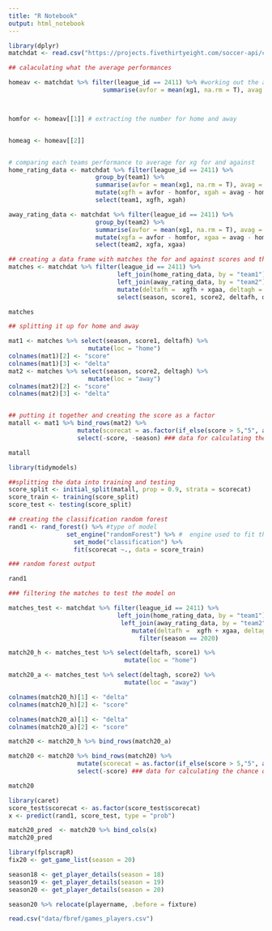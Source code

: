 ```yaml
---
title: "R Notebook"
output: html_notebook
---
```



```r
library(dplyr)
matchdat <- read.csv("https://projects.fivethirtyeight.com/soccer-api/club/spi_matches.csv")
```

``` r
## calaculating what the average performances 

homeav <- matchdat %>% filter(league_id == 2411) %>% #working out the average home xg 
                          summarise(avfor = mean(xg1, na.rm = T), avag = mean(xg2, na.rm = T)) 



homfor <- homeav[[1]] # extracting the number for home and away


homeag <- homeav[[2]]


# comparing each teams performance to average for xg for and against
home_rating_data <- matchdat %>% filter(league_id == 2411) %>%
                        group_by(team1) %>%
                        summarise(avfor = mean(xg1, na.rm = T), avag = mean(xg2, na.rm = T)) %>% 
                        mutate(xgfh = avfor - homfor, xgah = avag - homeag) %>%
                        select(team1, xgfh, xgah)

away_rating_data <- matchdat %>% filter(league_id == 2411) %>%
                        group_by(team2) %>%
                        summarise(avfor = mean(xg1, na.rm = T), avag = mean(xg2, na.rm = T)) %>% 
                        mutate(xgfa = avfor - homfor, xgaa = avag - homeag) %>%
                        select(team2, xgfa, xgaa)

## creating a data frame with matches the for and against scores and the xg deltas 
matches <- matchdat %>% filter(league_id == 2411) %>%
                              left_join(home_rating_data, by = "team1") %>%
                              left_join(away_rating_data, by = "team2") %>%
                              mutate(deltafh =  xgfh + xgaa, deltagh = xgah+xgfa) %>%
                              select(season, score1, score2, deltafh, deltagh)

matches
```

``` r
## splitting it up for home and away

mat1 <- matches %>% select(season, score1, deltafh) %>%
                      mutate(loc = "home")
colnames(mat1)[2] <- "score"
colnames(mat1)[3] <- "delta"
mat2 <- matches %>% select(season, score2, deltagh) %>%
                      mutate(loc = "away")
colnames(mat2)[2] <- "score"
colnames(mat2)[3] <- "delta"


## putting it together and creating the score as a factor
matall <- mat1 %>% bind_rows(mat2) %>%
                   mutate(scorecat = as.factor(if_else(score > 5,"5", as.character(score)))) %>% ### rating from 0 to 5. 5 being biggest score
                   select(-score, -season) ### data for calculating the chance of goals scored 

matall
```
``` r
library(tidymodels)

##splitting the data into training and testing
score_split <- initial_split(matall, prop = 0.9, strata = scorecat) 
score_train <- training(score_split)
score_test <- testing(score_split)

## creating the classification random forest
rand1 <- rand_forest() %>% #type of model 
                set_engine("randomForest") %>% #  engine used to fit the model
                  set_mode("classification") %>%
                  fit(scorecat ~., data = score_train)
```

``` r
### random forest output

rand1
```

``` r
### filtering the matches to test the model on 

matches_test <- matchdat %>% filter(league_id == 2411) %>%
                              left_join(home_rating_data, by = "team1") %>%
                               left_join(away_rating_data, by = "team2") %>%
                                  mutate(deltafh =  xgfh + xgaa, deltagh = xgah+xgfa) %>%
                                    filter(season == 2020)

match20_h <- matches_test %>% select(deltafh, score1) %>% 
                                mutate(loc = "home")

match20_a <- matches_test %>% select(deltagh, score2) %>%
                                mutate(loc = "away")

colnames(match20_h)[1] <- "delta"
colnames(match20_h)[2] <- "score"

colnames(match20_a)[1] <- "delta"
colnames(match20_a)[2] <- "score"

match20 <- match20_h %>% bind_rows(match20_a)

match20 <- match20 %>% bind_rows(match20) %>%
                   mutate(scorecat = as.factor(if_else(score > 5,"5", as.character(score)))) %>% ### rating from 0 to 5. 5 being biggest score
                   select(-score) ### data for calculating the chance of goals scored 

match20
```

``` r
library(caret)
score_test$scorecat <- as.factor(score_test$scorecat)
x <- predict(rand1, score_test, type = "prob")

match20_pred  <- match20 %>% bind_cols(x)
match20_pred
```

``` r
library(fplscrapR)
fix20 <- get_game_list(season = 20)

season18 <- get_player_details(season = 18)
season19 <- get_player_details(season = 19)
season20 <- get_player_details(season = 20)
```

``` r
season20 %>% relocate(playername, .before = fixture)

read.csv("data/fbref/games_players.csv")

```